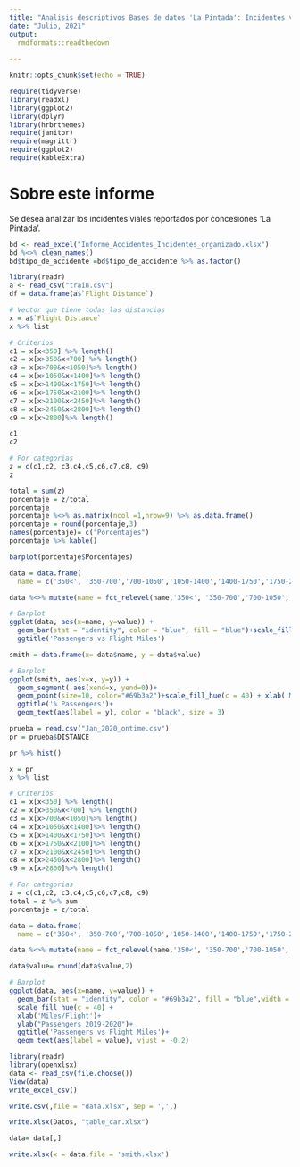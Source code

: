```yaml
---
title: "Analisis descriptivos Bases de datos 'La Pintada': Incidentes viales"
date: "Julio, 2021"
output:
  rmdformats::readthedown
  
---
```

```r
knitr::opts_chunk$set(echo = TRUE)
```

```r
require(tidyverse)
library(readxl)
library(ggplot2)
library(dplyr)
library(hrbrthemes)
require(janitor)
require(magrittr)
require(ggplot2)
require(kableExtra)
```


# Sobre este informe

Se desea analizar los incidentes viales reportados por concesiones 'La Pintada'.

```r

bd <- read_excel("Informe_Accidentes_Incidentes_organizado.xlsx")
bd %<>% clean_names()
bd$tipo_de_accidente =bd$tipo_de_accidente %>% as.factor()
```


```r
library(readr)
a <- read_csv("train.csv")
df = data.frame(a$`Flight Distance`)
```

```r
# Vector que tiene todas las distancias
x = a$`Flight Distance`
x %>% list

# Criterios
c1 = x[x<350] %>% length()
c2 = x[x>350&x<700] %>% length()
c3 = x[x>700&x<1050]%>% length()
c4 = x[x>1050&x<1400]%>% length()
c5 = x[x>1400&x<1750]%>% length()
c6 = x[x>1750&x<2100]%>% length()
c7 = x[x>2100&x<2450]%>% length()
c8 = x[x>2450&x<2800]%>% length()
c9 = x[x>2800]%>% length()
```


```r
c1
c2
```



```r
# Por categorias
z = c(c1,c2, c3,c4,c5,c6,c7,c8, c9)
z

```

```r
total = sum(z)
porcentaje = z/total
porcentaje
porcentaje %<>% as.matrix(ncol =1,nrow=9) %>% as.data.frame()
porcentaje = round(porcentaje,3)
names(porcentaje)= c("Porcentajes")
porcentaje %>% kable()
```

```r
barplot(porcentaje$Porcentajes)
```



```r
data = data.frame(
  name = c('350<', '350-700','700-1050','1050-1400','1400-1750','1750-2100','2100-2450','2450-2800', '>2800'),  value = z)
```

```r
data %<>% mutate(name = fct_relevel(name,'350<', '350-700','700-1050','1050-1400','1400-1750','1750-2100','2100-2450','2450-2800', '>2800')) 
```




```r

# Barplot
ggplot(data, aes(x=name, y=value)) + 
  geom_bar(stat = "identity", color = "blue", fill = "blue")+scale_fill_hue(c = 40) + xlab('Miles/Flight')+ylab(" Passengers 2022 - Q1")+ 
  ggtitle('Passengers vs Flight Miles')
```



```r
smith = data.frame(x= data$name, y = data$value)
```

```r

# Barplot
ggplot(smith, aes(x=x, y=y)) + 
  geom_segment( aes(xend=x, yend=0))+
  geom_point(size=10, color="#69b3a2")+scale_fill_hue(c = 40) + xlab('Miles/Flight')+ylab("Percentage %")+ 
  ggtitle('% Passengers')+
  geom_text(aes(label = y), color = "black", size = 3)
```


```r
prueba = read.csv("Jan_2020_ontime.csv")
pr = prueba$DISTANCE
```

```r
pr %>% hist()
```

```r

x = pr
x %>% list

# Criterios
c1 = x[x<350] %>% length()
c2 = x[x>350&x<700] %>% length()
c3 = x[x>700&x<1050]%>% length()
c4 = x[x>1050&x<1400]%>% length()
c5 = x[x>1400&x<1750]%>% length()
c6 = x[x>1750&x<2100]%>% length()
c7 = x[x>2100&x<2450]%>% length()
c8 = x[x>2450&x<2800]%>% length()
c9 = x[x>2800]%>% length()
```




```r
# Por categorias
z = c(c1,c2, c3,c4,c5,c6,c7,c8, c9)
total = z %>% sum
porcentaje = z/total

```

```r
data = data.frame(
  name = c('350<', '350-700','700-1050','1050-1400','1400-1750','1750-2100','2100-2450','2450-2800', '>2800'),  value = porcentaje*100)
```

```r
data %<>% mutate(name = fct_relevel(name,'350<', '350-700','700-1050','1050-1400','1400-1750','1750-2100','2100-2450','2450-2800', '>2800')) 

data$value= round(data$value,2)
```


```r
# Barplot
ggplot(data, aes(x=name, y=value)) + 
  geom_bar(stat = "identity", color = "#69b3a2", fill = "blue",width = 0.5)+
  scale_fill_hue(c = 40) +
  xlab('Miles/Flight')+
  ylab("Passengers 2019-2020")+ 
  ggtitle('Passengers vs Flight Miles')+
  geom_text(aes(label = value), vjust = -0.2)
```

```r
library(readr)
library(openxlsx)
data <- read_csv(file.choose())
View(data)
write_excel_csv()

write.csv(,file = "data.xlsx", sep = ',',)

write.xlsx(Datos, "table_car.xlsx")

data= data[,]

write.xlsx(x = data,file = 'smith.xlsx')
```


